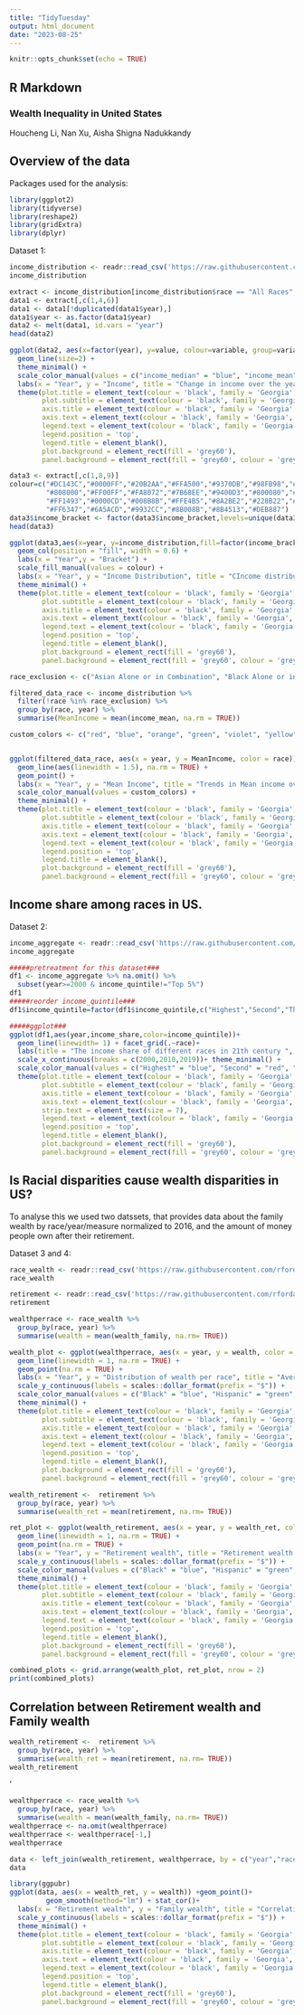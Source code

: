 ```yaml
---
title: "TidyTuesday"
output: html_document
date: "2023-08-25"
---
```


```r
knitr::opts_chunk$set(echo = TRUE)
```

## R Markdown
### Wealth Inequality in United States
Houcheng Li, Nan Xu, Aisha Shigna Nadukkandy


## Overview of the data

Packages used for the analysis:
```r
library(ggplot2)
library(tidyverse)
library(reshape2)
library(gridExtra)
library(dplyr)
```

Dataset 1:
```r
income_distribution <- readr::read_csv('https://raw.githubusercontent.com/rfordatascience/tidytuesday/master/data/2021/2021-02-09/income_distribution.csv')
income_distribution
```

```r
extract <- income_distribution[income_distribution$race == "All Races",]
data1 <- extract[,c(1,4,6)]
data1 <- data1[!duplicated(data1$year),]
data1$year <- as.factor(data1$year)
data2 <- melt(data1, id.vars = "year")
head(data2)
```

```r
ggplot(data2, aes(x=factor(year), y=value, colour=variable, group=variable)) + 
  geom_line(size=2) +
  theme_minimal() +
  scale_color_manual(values = c("income_median" = "blue", "income_mean" = "red")) +
  labs(x = "Year", y = "Income", title = "Change in income over the years for all races combined") +
  theme(plot.title = element_text(colour = 'black', family = 'Georgia', size = 16, hjust = 0.5),
        plot.subtitle = element_text(colour = 'black', family = 'Georgia', size = 12),
        axis.title = element_text(colour = 'black', family = 'Georgia', size = 16),
        axis.text = element_text(colour = 'black', family = 'Georgia', size = 7, angle = 45),
        legend.text = element_text(colour = 'black', family = 'Georgia', size = 10),
        legend.position = 'top',
        legend.title = element_blank(),
        plot.background = element_rect(fill = 'grey60'),
        panel.background = element_rect(fill = 'grey60', colour = 'grey60'))
```

```r
data3 <- extract[,c(1,8,9)]
colour=c("#DC143C","#0000FF","#20B2AA","#FFA500","#9370DB","#98FB98","#F08080","#1E90FF","#7CFC00","#FFFF00",  
         "#808000","#FF00FF","#FA8072","#7B68EE","#9400D3","#800080","#A0522D","#D2B48C","#D2691E","#87CEEB","#40E0D0","#5F9EA0",
         "#FF1493","#0000CD","#008B8B","#FFE4B5","#8A2BE2","#228B22","#E9967A","#4682B4","#32CD32","#F0E68C","#FFFFE0","#EE82EE",
         "#FF6347","#6A5ACD","#9932CC","#8B008B","#8B4513","#DEB887")
data3$income_bracket <- factor(data3$income_bracket,levels=unique(data3$income_bracket))
head(data3)
```

```r
ggplot(data3,aes(x=year, y=income_distribution,fill=factor(income_bracket))) + 
  geom_col(position = "fill", width = 0.6) +
  labs(x = "Year",y = "Bracket") +
  scale_fill_manual(values = colour) +
  labs(x = "Year", y = "Income Distribution", title = "CIncome distribution between different salary groups in US") +
  theme_minimal() +
  theme(plot.title = element_text(colour = 'black', family = 'Georgia', size = 16, hjust = 0.5),
        plot.subtitle = element_text(colour = 'black', family = 'Georgia', size = 12),
        axis.title = element_text(colour = 'black', family = 'Georgia', size = 16),
        axis.text = element_text(colour = 'black', family = 'Georgia', size = 7, angle = 45),
        legend.text = element_text(colour = 'black', family = 'Georgia', size = 6),
        legend.position = 'top',
        legend.title = element_blank(),
        plot.background = element_rect(fill = 'grey60'),
        panel.background = element_rect(fill = 'grey60', colour = 'grey60'))

```

```r
race_exclusion <- c("Asian Alone or in Combination", "Black Alone or in Combination")

filtered_data_race <- income_distribution %>%
  filter(!race %in% race_exclusion) %>%
  group_by(race, year) %>%
  summarise(MeanIncome = mean(income_mean, na.rm = TRUE))

custom_colors <- c("red", "blue", "orange", "green", "violet", "yellow")


ggplot(filtered_data_race, aes(x = year, y = MeanIncome, color = race)) +
  geom_line(aes(linewidth = 1.5), na.rm = TRUE) +  
  geom_point() +
  labs(x = "Year", y = "Mean Income", title = "Trends in Mean income over the years (1967 - 2019)") +
  scale_color_manual(values = custom_colors) +
  theme_minimal() +
  theme(plot.title = element_text(colour = 'black', family = 'Georgia', size = 16, hjust = 0.5),
        plot.subtitle = element_text(colour = 'black', family = 'Georgia', size = 12),
        axis.title = element_text(colour = 'black', family = 'Georgia', size = 16),
        axis.text = element_text(colour = 'black', family = 'Georgia', size = 14),
        legend.text = element_text(colour = 'black', family = 'Georgia', size = 10),
        legend.position = 'top',
        legend.title = element_blank(),
        plot.background = element_rect(fill = 'grey60'),
        panel.background = element_rect(fill = 'grey60', colour = 'grey60'))
```

## Income share among races in US.

Dataset 2:
```r
income_aggregate <- readr::read_csv('https://raw.githubusercontent.com/rfordatascience/tidytuesday/master/data/2021/2021-02-09/income_aggregate.csv')
income_aggregate
```


```r
#####pretreatment for this dataset###
df1 <- income_aggregate %>% na.omit() %>% 
  subset(year>=2000 & income_quintile!="Top 5%")
df1
#####reorder income_quintile###
df1$income_quintile=factor(df1$income_quintile,c("Highest","Second","Third","Fourth","Lowest"))
```
```r
#####ggplot###
ggplot(df1,aes(year,income_share,color=income_quintile))+
  geom_line(linewidth= 1) + facet_grid(.~race)+
  labs(title = "The income share of different races in 21th century ", xlab="Year",ylab="Income share",color="Classification")+
  scale_x_continuous(breaks = c(2000,2010,2019))+ theme_minimal() +
  scale_color_manual(values = c("Highest" = "blue", "Second" = "red", "Third" = "yellow", "Fourth" = "pink", "Lowest" = "black")) +
  theme(plot.title = element_text(colour = 'black', family = 'Georgia', size = 16, hjust = 0.5),
        plot.subtitle = element_text(colour = 'black', family = 'Georgia', size = 8),
        axis.title = element_text(colour = 'black', family = 'Georgia', size = 16),
        axis.text = element_text(colour = 'black', family = 'Georgia', size = 7, angle = 45),
        strip.text = element_text(size = 7),
        legend.text = element_text(colour = 'black', family = 'Georgia', size = 10),
        legend.position = 'top',
        legend.title = element_blank(),
        plot.background = element_rect(fill = 'grey60'),
        panel.background = element_rect(fill = 'grey60', colour = 'grey60'))

```

## Is Racial disparities cause wealth disparities in US?

To analyse this we used two datssets, that provides data about the family wealth by race/year/measure normalized to 2016, and the amount of money people own after their retirement. 

Dataset 3 and 4:
```r
race_wealth <- readr::read_csv('https://raw.githubusercontent.com/rfordatascience/tidytuesday/master/data/2021/2021-02-09/race_wealth.csv')
race_wealth
```

```r
retirement <- readr::read_csv('https://raw.githubusercontent.com/rfordatascience/tidytuesday/master/data/2021/2021-02-09/retirement.csv')
retirement
```


```r
wealthperrace <- race_wealth %>% 
  group_by(race, year) %>% 
  summarise(wealth = mean(wealth_family, na.rm= TRUE))

wealth_plot <- ggplot(wealthperrace, aes(x = year, y = wealth, color = race)) +
  geom_line(linewidth = 1, na.rm = TRUE) +
  geom_point(na.rm = TRUE) +
  labs(x = "Year", y = "Distribution of wealth per race", title = "Average family wealth by race (1963-2016)") +
  scale_y_continuous(labels = scales::dollar_format(prefix = "$")) +
  scale_color_manual(values = c("Black" = "blue", "Hispanic" = "green", "White" = "red")) +
  theme_minimal() +
  theme(plot.title = element_text(colour = 'black', family = 'Georgia', size = 12, hjust = 0.5),
        plot.subtitle = element_text(colour = 'black', family = 'Georgia', size = 18),
        axis.title = element_text(colour = 'black', family = 'Georgia', size = 14),
        axis.text = element_text(colour = 'black', family = 'Georgia', size = 8),
        legend.text = element_text(colour = 'black', family = 'Georgia', size = 8),
        legend.position = 'top',
        legend.title = element_blank(),
        plot.background = element_rect(fill = 'grey60'),
        panel.background = element_rect(fill = 'grey60', colour = 'grey60'))

wealth_retirement <-  retirement %>% 
  group_by(race, year) %>% 
  summarise(wealth_ret = mean(retirement, na.rm= TRUE))

ret_plot <- ggplot(wealth_retirement, aes(x = year, y = wealth_ret, color = race)) +
  geom_line(linewidth = 1, na.rm = TRUE) +
  geom_point(na.rm = TRUE) +
  labs(x = "Year", y = "Retirement wealth", title = "Retirement wealth by race (1963-2016)") +
  scale_y_continuous(labels = scales::dollar_format(prefix = "$")) +
  scale_color_manual(values = c("Black" = "blue", "Hispanic" = "green", "White" = "red")) +
  theme_minimal() +
  theme(plot.title = element_text(colour = 'black', family = 'Georgia', size = 12, hjust = 0.5),
        plot.subtitle = element_text(colour = 'black', family = 'Georgia', size = 18),
        axis.title = element_text(colour = 'black', family = 'Georgia', size = 14),
        axis.text = element_text(colour = 'black', family = 'Georgia', size = 8),
        legend.text = element_text(colour = 'black', family = 'Georgia', size = 8),
        legend.position = 'top',
        legend.title = element_blank(),
        plot.background = element_rect(fill = 'grey60'),
        panel.background = element_rect(fill = 'grey60', colour = 'grey60'))

combined_plots <- grid.arrange(wealth_plot, ret_plot, nrow = 2)
print(combined_plots)

```


## Correlation between Retirement wealth and Family wealth
```r
wealth_retirement <-  retirement %>% 
  group_by(race, year) %>% 
  summarise(wealth_ret = mean(retirement, na.rm= TRUE)) 
wealth_retirement
```
'
```r
wealthperrace <- race_wealth %>% 
  group_by(race, year) %>% 
  summarise(wealth = mean(wealth_family, na.rm= TRUE))
wealthperrace <- na.omit(wealthperrace)
wealthperrace <- wealthperrace[-1,]
wealthperrace

```

```r
data <- left_join(wealth_retirement, wealthperrace, by = c("year","race"))
data
```

```r
library(ggpubr)
ggplot(data, aes(x = wealth_ret, y = wealth)) +geom_point()+
         geom_smooth(method="lm") + stat_cor()+
  labs(x = "Retirement wealth", y = "Family wealth", title = "Correlation graph") +
  scale_y_continuous(labels = scales::dollar_format(prefix = "$")) +
  theme_minimal() +
  theme(plot.title = element_text(colour = 'black', family = 'Georgia', size = 14, hjust = 0.5),
        plot.subtitle = element_text(colour = 'black', family = 'Georgia', size = 18),
        axis.title = element_text(colour = 'black', family = 'Georgia', size = 14),
        axis.text = element_text(colour = 'black', family = 'Georgia', size = 8),
        legend.text = element_text(colour = 'black', family = 'Georgia', size = 8),
        legend.position = 'top',
        legend.title = element_blank(),
        plot.background = element_rect(fill = 'grey60'),
        panel.background = element_rect(fill = 'grey60', colour = 'grey60'))
```
